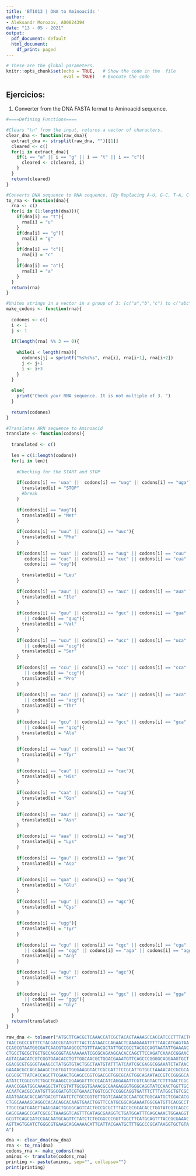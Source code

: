 ```yaml
---
title: 'BT1013 | DNA to Aminoacids '
author:
- Aleksandr Morozov, A00824394
date: "13 - 05 - 2021"
output:
  pdf_document: default
  html_document:
    df_print: paged
---
```


```r

# These are the global parameters.
knitr::opts_chunk$set(echo = TRUE,   # Show the code in the  file
                      eval = TRUE)   # Execute the code

```                                              

## Ejercicios: 
1. Converter from the DNA FASTA format to Aminoacid sequence.

```r

#====Defining Functions====

#Clears "\n" from the input, returns a vector of characters.
clear_dna <- function(raw_dna){
  extract_dna <- strsplit(raw_dna, "")[[1]]
  cleared <- c()
  for(i in extract_dna){
    if(i == "a" || i == "g" || i == "t" || i == "c"){
      cleared <- c(cleared, i)
    }
  }
  return(cleared)
}

#Converts DNA sequence to RNA sequence. (By Replacing A-U, G-C, T-A, C-G)
to_rna <- function(dna){
  rna <- c()
  for(i in (1:length(dna))){
    if(dna[i] == "t"){
      rna[i] = "u"
    }
    if(dna[i] == "g"){
      rna[i] = "g"
    }
    if(dna[i] == "c"){
      rna[i] = "c"
    }
    if(dna[i] == "a"){
      rna[i] = "a"
    }
  }
  return(rna)
}

#Unites strings in a vector in a group of 3: [c("a","b","c") to c("abc")]
make_codons <- function(rna){
  
  codones <- c()
  i <- 1
  j <- 1
  
  if(length(rna) %% 3 == 0){
    
    while(i < length(rna)){
      codones[j] = sprintf("%s%s%s", rna[i], rna[i+1], rna[i+2])
      j <- j+1 
      i <- i+3
    }
  }
  
  else{
    print("Check your RNA sequence. It is not multiple of 3. ")
  }
  
  return(codones)
}

#Translates ARN sequence to Aminoacid
translate <- function(codons){
  
  translated <- c()
  
  len = c(1:length(codons))
  for(i in len){
    
    #Checking for the START and STOP
    
    if(codons[i] == 'uaa' ||  codons[i] == "uag" || codons[i] == "uga"){
      translated[i] = "STOP"
      #break
    }
    
    if(codons[i] == "aug"){
      translated[i] = "Met"
    }
    
    if(codons[i] == "uuu" || codons[i] == "uuc"){
      translated[i] = "Phe"
    }
    
    if(codons[i] == "uua" || codons[i] == "uug" || codons[i] == "cuu" ||
       codons[i] == "cuc" || codons[i] == "cuc" || codons[i] == "cua" || 
       codons[i] == "cug"){
      
      translated[i] = "Leu"
    }
    
    if(codons[i] == "auu" || codons[i] == "auc" || codons[i] == "aua" ){
      translated[i] = "Ile"
    }
    
    if(codons[i] == "guu" || codons[i] == "guc" || codons[i] == "gua" 
       || codons[i] == "gug"){
      translated[i] = "Val"
    }
    
    if(codons[i] == "ucu" || codons[i] == "ucc" || codons[i] == "uca" 
       || codons[i] == "ucg"){
      translated[i] = "Ser"
    }
    
    if(codons[i] == "ccu" || codons[i] == "ccc" || codons[i] == "cca" 
       || codons[i] == "ccg"){
      translated[i] = "Pro"
    }
    
    if(codons[i] == "acu" || codons[i] == "acc" || codons[i] == "aca" 
       || codons[i] == "acg"){
      translated[i] = "Thr"
    }
    
    if(codons[i] == "gcu" || codons[i] == "gcc" || codons[i] == "gca" 
       || codons[i] == "gcg"){
      translated[i] = "Ala"
    }
    
    if(codons[i] == "uau" || codons[i] == "uac"){
      translated[i] = "Tyr"
    }
    
    if(codons[i] == "cau" || codons[i] == "cac"){
      translated[i] = "His"
    }
    
    if(codons[i] == "caa" || codons[i] == "cag"){
      translated[i] = "Gin"
    }
    
    if(codons[i] == "aau" || codons[i] == "aac"){
      translated[i] = "Asn"
    }
    
    if(codons[i] == "aaa" || codons[i] == "aag"){
      translated[i] = "Lys"
    }
    
    if(codons[i] == "gau" || codons[i] == "gac"){
      translated[i] = "Asp"
    }
    
    if(codons[i] == "gaa" || codons[i] == "gag"){
      translated[i] = "Glu"
    }
    
    if(codons[i] == "ugu" || codons[i] == "ugc"){
      translated[i] = "Cys"
    }
    
    if(codons[i] == "ugg"){
      translated[i] = "Tyr"
    }
    
    if(codons[i] == "cgu" || codons[i] == "cgc" || codons[i] == "cga" 
       || codons[i] == "cgg" || codons[i] == "aga" || codons[i] == "agg"){
      translated[i] = "Arg"
    }
    
    if(codons[i] == "agu" || codons[i] == "agc"){
      translated[i] = "Ser"
    }
    
    if(codons[i] == "ggu" || codons[i] == "ggc" || codons[i] == "gga" 
       || codons[i] == "ggg"){
      translated[i] = "Gly"
    }
  }
  return(translated)
}

raw_dna <- tolower("ATGCTTGACGCTCAAACCATCGCTACAGTAAAAGCCACCATCCCTTTACTGGTGGAAACGGGGCCAAAGT
TAACCGCCCATTTCTACGACCGTATGTTTACTCATAACCCAGAACTCAAAGAAATTTTTAACATGAGTAA
CCAGCGTAATGGCGATCAACGTGAAGCCCTGTTTAACGCTATTGCCGCCTACGCCAGTAATATTGAAAAC
CTGCCTGCGCTGCTGCCAGCGGTAGAAAAAATCGCGCAGAAGCACACCAGCTTCCAGATCAAACCGGAAC
AGTACAACATCGTCGGTGAACACCTGTTGGCAACGCTGGACGAAATGTTCAGCCCGGGGCAGGAAGTGCT
GGACGCGTGGGGTAAAGCCTATGGTGTACTGGCTAATGTATTTATCAATCGCGAGGCGGAAATCTATAAC
GAAAACGCCAGCAAAGCCGGTGGTTGGGAAGGTACTCGCGATTTCCGCATTGTGGCTAAAACACCGCGCA
GCGCGCTTATCACCAGCTTCGAACTGGAGCCGGTCGACGGTGGCGCAGTGGCAGAATACCGTCCGGGGCA
ATATCTCGGCGTCTGGCTGAAGCCGGAAGGTTTCCCACATCAGGAAATTCGTCAGTACTCTTTGACTCGC
AAACCGGATGGCAAAGGCTATCGTATTGCGGTGAAACGCGAAGAGGGTGGGCAGGTATCCAACTGGTTGC
ACAATCACGCCAATGTTGGCGATGTCGTGAAACTGGTCGCTCCGGCAGGTGATTTCTTTATGGCTGTCGC
AGATGACACACCAGTGACGTTAATCTCTGCCGGTGTTGGTCAAACGCCAATGCTGGCAATGCTCGACACG
CTGGCAAAAGCAGGCCACACAGCACAAGTGAACTGGTTCCATGCGGCAGAAAATGGCGATGTTCACGCCT
TTGCCGATGAAGTTAAGGAACTGGGGCAGTCACTGCCGCGCTTTACCGCGCACACCTGGTATCGTCAGCC
GAGCGAAGCCGATCGCGCTAAAGGTCAGTTTGATAGCGAAGGTCTGATGGATTTGAGCAAACTGGAAGGT
GCGTTCAGCGATCCGACAATGCAGTTCTATCTCTGCGGCCCGGTTGGCTTCATGCAGTTTACCGCGAAAC
AGTTAGTGGATCTGGGCGTGAAGCAGGAAAACATTCATTACGAATGCTTTGGCCCGCATAAGGTGCTGTA
A")

dna <- clear_dna(raw_dna)
rna <- to_rna(dna)
codons_rna <- make_codons(rna)
aminos <- translate(codons_rna)
printing <- paste(aminos, sep="", collapse="")
print(printing)
```